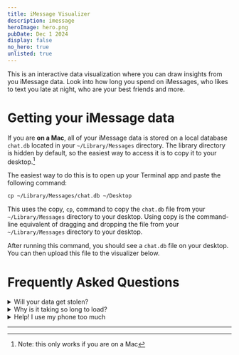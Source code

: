 ```yaml
---
title: iMessage Visualizer
description: imessage
heroImage: hero.png
pubDate: Dec 1 2024
display: false
no_hero: true
unlisted: true
---
```





This is an interactive data visualization where you can draw insights from you iMessage data. Look into how long you spend on iMessages, who likes to text you late at night, who are your best friends and more.

# Getting your iMessage data

<PlatformWarning client:load />

If you are **on a Mac**, all of your iMessage data is stored on a local database `chat.db` located in your `~/Library/Messages` directory. The library directory is hidden by default, so the easiest way to access it is to copy it to your desktop.[^1]

The easiest way to do this is to open up your Terminal app and paste the following command:

```
cp ~/Library/Messages/chat.db ~/Desktop
```

This uses the copy, `cp`, command to copy the `chat.db` file from your `~/Library/Messages` directory to your desktop. Using copy is the command-line equivalent of dragging and dropping the file from your `~/Library/Messages` directory to your desktop.

After running this command, you should see a `chat.db` file on your desktop. You can then upload this file to the visualizer below.


<Visualizer client:load />

# Frequently Asked Questions

<details>
<summary>Will your data get stolen?</summary>
Your data never leaves your device. It is stored locally in your browser. You can even validate this by **turning off your interenet connection** before submitting your data.
</details>

<details>
<summary>Why is it taking so long to load?</summary>
An average user has over 1,000,000 messages &mdash; that is **a lot** of data to process. Executing opperations on your data to find your most active contacts, group chats, favorite times of day to text, etc. takes a lot of searching. Depending on the speed of your computer, this could take a bit of time.
</details>

<details>
<summary>Help! I use my phone too much</summary>
I'm sorry, I can't help you with that. However, here are some resources to get you started: <br></br>

<ul>
<li><a target="_blank" aria-label="breaking a phone addiction" href="https://www.theatlantic.com/family/archive/2021/10/digital-addiction-smartphone/620318/">How to Break a Phone Addition (The Atlantic)</a></li>
<li><a target="_blank" aria-label="what you need to know about cell phone addiction" href="https://www.verizon.com/articles/cell-phone-addiction/">Cell Phone Additction: What You Need to Know (Version)</a></li>
<li><a target="_blank" aria-label="how can I cut back on my phone time" href="https://www.nytimes.com/2022/02/08/well/live/smartphone-addiction-tips.html">I'm Addicted to My Phone. How Can I Cut Back? (The New York Times)</a></li>
</ul>
</details>

---
[^1]: Note: this only works if you are on a Mac
